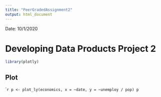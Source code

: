 ```yaml
---
title: "PeerGradedAssignment2"
output: html_document
---
```


Date: 10/1/2020


# Developing Data Products Project 2


```r
library(plotly)
```

## Plot

````r
p <- plot_ly(economics, x = ~date, y = ~unemploy / pop)
p
```